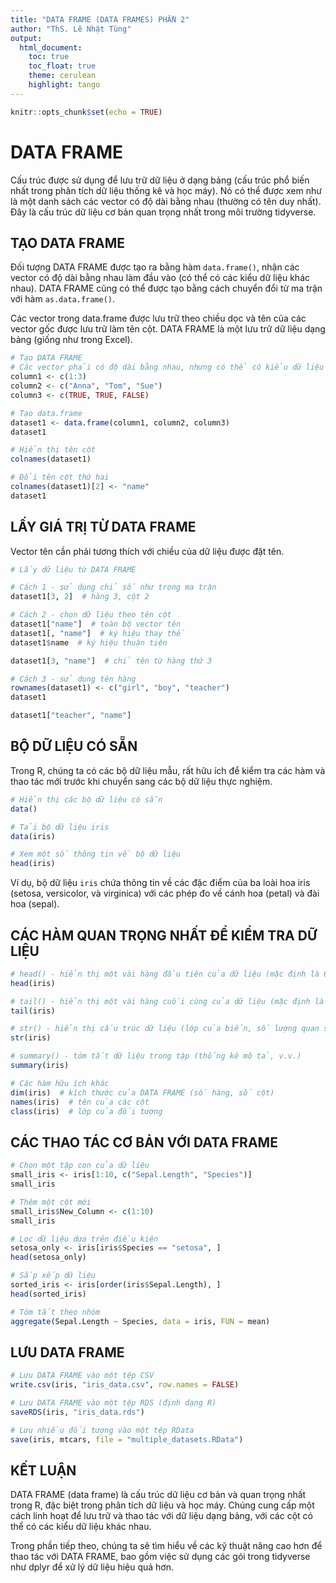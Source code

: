 ```yaml
---
title: "DATA FRAME (DATA FRAMES) PHẦN 2"
author: "ThS. Lê Nhật Tùng"
output:
  html_document:
    toc: true
    toc_float: true
    theme: cerulean
    highlight: tango
---
```


```r
knitr::opts_chunk$set(echo = TRUE)
```

# DATA FRAME

Cấu trúc được sử dụng để lưu trữ dữ liệu ở dạng bảng (cấu trúc phổ biến nhất trong phân tích dữ liệu thống kê và học máy). Nó có thể được xem như là một danh sách các vector có độ dài bằng nhau (thường có tên duy nhất). Đây là cấu trúc dữ liệu cơ bản quan trọng nhất trong môi trường tidyverse.

## TẠO DATA FRAME

Đối tượng DATA FRAME được tạo ra bằng hàm `data.frame()`, nhận các vector có độ dài bằng nhau làm đầu vào (có thể có các kiểu dữ liệu khác nhau). DATA FRAME cũng có thể được tạo bằng cách chuyển đổi từ ma trận với hàm `as.data.frame()`.

Các vector trong data.frame được lưu trữ theo chiều dọc và tên của các vector gốc được lưu trữ làm tên cột. DATA FRAME là một lưu trữ dữ liệu dạng bảng (giống như trong Excel).

```r
# Tạo DATA FRAME
# Các vector phải có độ dài bằng nhau, nhưng có thể có kiểu dữ liệu khác nhau
column1 <- c(1:3)
column2 <- c("Anna", "Tom", "Sue")
column3 <- c(TRUE, TRUE, FALSE)

# Tạo data.frame
dataset1 <- data.frame(column1, column2, column3)
dataset1

# Hiển thị tên cột
colnames(dataset1)

# Đổi tên cột thứ hai
colnames(dataset1)[2] <- "name"
dataset1
```

## LẤY GIÁ TRỊ TỪ DATA FRAME

Vector tên cần phải tương thích với chiều của dữ liệu được đặt tên.

```r
# Lấy dữ liệu từ DATA FRAME

# Cách 1 - sử dụng chỉ số như trong ma trận
dataset1[3, 2]  # hàng 3, cột 2

# Cách 2 - chọn dữ liệu theo tên cột
dataset1["name"]  # toàn bộ vector tên
dataset1[, "name"]  # ký hiệu thay thế
dataset1$name  # ký hiệu thuận tiện

dataset1[3, "name"]  # chỉ tên từ hàng thứ 3

# Cách 3 - sử dụng tên hàng
rownames(dataset1) <- c("girl", "boy", "teacher")
dataset1

dataset1["teacher", "name"]
```

## BỘ DỮ LIỆU CÓ SẴN

Trong R, chúng ta có các bộ dữ liệu mẫu, rất hữu ích để kiểm tra các hàm và thao tác mới trước khi chuyển sang các bộ dữ liệu thực nghiệm.

```r
# Hiển thị các bộ dữ liệu có sẵn
data()

# Tải bộ dữ liệu iris
data(iris)

# Xem một số thông tin về bộ dữ liệu
head(iris)
```

Ví dụ, bộ dữ liệu `iris` chứa thông tin về các đặc điểm của ba loài hoa iris (setosa, versicolor, và virginica) với các phép đo về cánh hoa (petal) và đài hoa (sepal).

## CÁC HÀM QUAN TRỌNG NHẤT ĐỂ KIỂM TRA DỮ LIỆU

```r
# head() - hiển thị một vài hàng đầu tiên của dữ liệu (mặc định là 6)
head(iris)

# tail() - hiển thị một vài hàng cuối cùng của dữ liệu (mặc định là 6)
tail(iris)

# str() - hiển thị cấu trúc dữ liệu (lớp của biến, số lượng quan sát, v.v.)
str(iris)

# summary() - tóm tắt dữ liệu trong tập (thống kê mô tả, v.v.)
summary(iris)

# Các hàm hữu ích khác
dim(iris)  # kích thước của DATA FRAME (số hàng, số cột)
names(iris)  # tên của các cột
class(iris)  # lớp của đối tượng
```

## CÁC THAO TÁC CƠ BẢN VỚI DATA FRAME

```r
# Chọn một tập con của dữ liệu
small_iris <- iris[1:10, c("Sepal.Length", "Species")]
small_iris

# Thêm một cột mới
small_iris$New_Column <- c(1:10)
small_iris

# Lọc dữ liệu dựa trên điều kiện
setosa_only <- iris[iris$Species == "setosa", ]
head(setosa_only)

# Sắp xếp dữ liệu
sorted_iris <- iris[order(iris$Sepal.Length), ]
head(sorted_iris)

# Tóm tắt theo nhóm
aggregate(Sepal.Length ~ Species, data = iris, FUN = mean)
```

## LƯU DATA FRAME

```r
# Lưu DATA FRAME vào một tệp CSV
write.csv(iris, "iris_data.csv", row.names = FALSE)

# Lưu DATA FRAME vào một tệp RDS (định dạng R)
saveRDS(iris, "iris_data.rds")

# Lưu nhiều đối tượng vào một tệp RData
save(iris, mtcars, file = "multiple_datasets.RData")
```

## KẾT LUẬN

DATA FRAME (data frame) là cấu trúc dữ liệu cơ bản và quan trọng nhất trong R, đặc biệt trong phân tích dữ liệu và học máy. Chúng cung cấp một cách linh hoạt để lưu trữ và thao tác với dữ liệu dạng bảng, với các cột có thể có các kiểu dữ liệu khác nhau.

Trong phần tiếp theo, chúng ta sẽ tìm hiểu về các kỹ thuật nâng cao hơn để thao tác với DATA FRAME, bao gồm việc sử dụng các gói trong tidyverse như dplyr để xử lý dữ liệu hiệu quả hơn.
